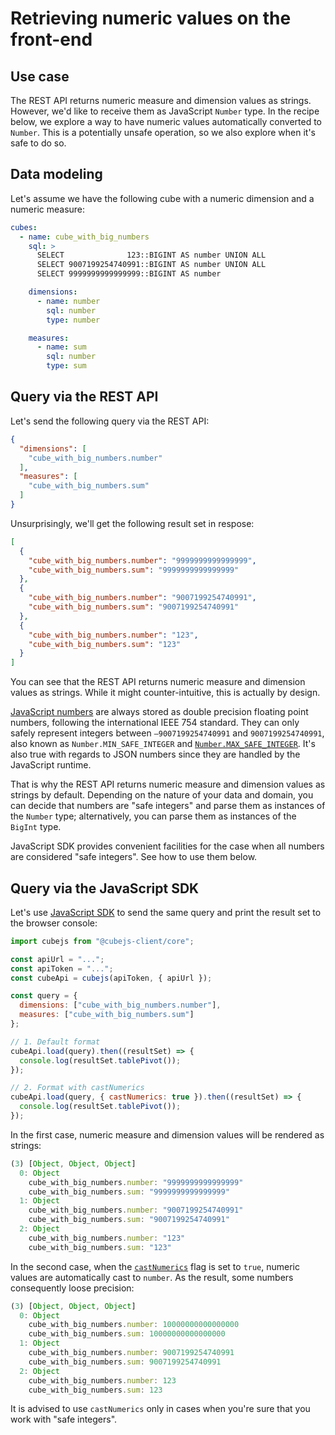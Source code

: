 # Retrieving numeric values on the front-end

## Use case

The REST API returns numeric measure and dimension values as strings.
However, we'd like to receive them as JavaScript `Number` type.
In the recipe below, we explore a way to have numeric values automatically
converted to `Number`. This is a potentially unsafe operation, so we also
explore when it's safe to do so.

## Data modeling

Let's assume we have the following cube with a numeric dimension and a
numeric measure:

```yaml
cubes:
  - name: cube_with_big_numbers
    sql: >
      SELECT              123::BIGINT AS number UNION ALL
      SELECT 9007199254740991::BIGINT AS number UNION ALL
      SELECT 9999999999999999::BIGINT AS number

    dimensions:
      - name: number
        sql: number
        type: number

    measures:
      - name: sum
        sql: number
        type: sum
```

## Query via the REST API

Let's send the following query via the REST API:

```json
{
  "dimensions": [
    "cube_with_big_numbers.number"
  ],
  "measures": [
    "cube_with_big_numbers.sum"
  ]
}
```

Unsurprisingly, we'll get the following result set in respose:

```json
[
  {
    "cube_with_big_numbers.number": "9999999999999999",
    "cube_with_big_numbers.sum": "9999999999999999"
  },
  {
    "cube_with_big_numbers.number": "9007199254740991",
    "cube_with_big_numbers.sum": "9007199254740991"
  },
  {
    "cube_with_big_numbers.number": "123",
    "cube_with_big_numbers.sum": "123"
  }
]
```

You can see that the REST API returns numeric measure and dimension values
as strings. While it might counter-intuitive, this is actually by design.

[JavaScript numbers][link-js-numbers] are always stored as double precision
floating point numbers, following the international IEEE 754 standard.
They can only safely represent integers between `–9007199254740991`
and `9007199254740991`, also known as `Number.MIN_SAFE_INTEGER` and
[`Number.MAX_SAFE_INTEGER`][link-mdn-max-safe-integer]. It's also true with
regards to JSON numbers since they are handled by the JavaScript runtime. 

That is why the REST API returns numeric measure and dimension values as
strings by default. Depending on the nature of your data and domain, you
can decide that numbers are "safe integers" and parse them as instances of
the `Number` type; alternatively, you can parse them as instances of the
`BigInt` type. 

JavaScript SDK provides convenient facilities for the case when all numbers
are considered "safe integers". See how to use them below.

## Query via the JavaScript SDK

Let's use [JavaScript SDK][ref-cubejs-core] to send the same query and print
the result set to the browser console:

```js
import cubejs from "@cubejs-client/core";

const apiUrl = "...";
const apiToken = "...";
const cubeApi = cubejs(apiToken, { apiUrl });

const query = {
  dimensions: ["cube_with_big_numbers.number"],
  measures: ["cube_with_big_numbers.sum"]
};

// 1. Default format
cubeApi.load(query).then((resultSet) => {
  console.log(resultSet.tablePivot());
});

// 2. Format with castNumerics
cubeApi.load(query, { castNumerics: true }).then((resultSet) => {
  console.log(resultSet.tablePivot());
});
```

In the first case, numeric measure and dimension values will be rendered
as strings:

```js
(3) [Object, Object, Object]
  0: Object
    cube_with_big_numbers.number: "9999999999999999"
    cube_with_big_numbers.sum: "9999999999999999"
  1: Object
    cube_with_big_numbers.number: "9007199254740991"
    cube_with_big_numbers.sum: "9007199254740991"
  2: Object
    cube_with_big_numbers.number: "123"
    cube_with_big_numbers.sum: "123"
```

In the second case, when the [`castNumerics`][ref-cubejs-core-cast-numerics]
flag is set to `true`, numeric values are automatically cast to `number`.
As the result, some numbers consequently loose precision:

```js
(3) [Object, Object, Object]
  0: Object
    cube_with_big_numbers.number: 10000000000000000
    cube_with_big_numbers.sum: 10000000000000000
  1: Object
    cube_with_big_numbers.number: 9007199254740991
    cube_with_big_numbers.sum: 9007199254740991
  2: Object
    cube_with_big_numbers.number: 123
    cube_with_big_numbers.sum: 123
```

It is advised to use `castNumerics` only in cases when you're sure that
you work with "safe integers".

[link-js-numbers]: https://www.w3schools.com/js/js_numbers.asp
[link-mdn-max-safe-integer]: https://developer.mozilla.org/en-US/docs/Web/JavaScript/Reference/Global_Objects/Number/MAX_SAFE_INTEGER

[ref-cubejs-core]: /reference/frontend/cubejs-client-core
[ref-cubejs-core-cast-numerics]: /reference/frontend/cubejs-client-core#loadmethodoptions